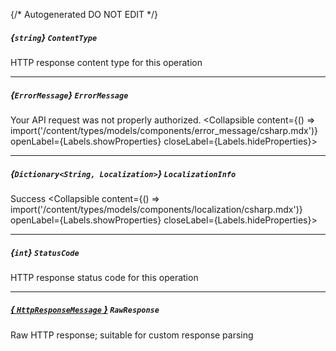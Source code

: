 {/* Autogenerated DO NOT EDIT  */}

##### *{`string`}* `ContentType`
HTTP response content type for this operation

---
##### *{`ErrorMessage`}* `ErrorMessage`
Your API request was not properly authorized.
<Collapsible content={() => import('/content/types/models/components/error_message/csharp.mdx')} openLabel={Labels.showProperties} closeLabel={Labels.hideProperties}>
</Collapsible>

---
##### *{`Dictionary<String, Localization>`}* `LocalizationInfo`
Success
<Collapsible content={() => import('/content/types/models/components/localization/csharp.mdx')} openLabel={Labels.showProperties} closeLabel={Labels.hideProperties}>
</Collapsible>

---
##### *{`int`}* `StatusCode`
HTTP response status code for this operation

---
##### [*{ `HttpResponseMessage` }*](https://learn.microsoft.com/en-us/dotnet/api/system.net.http.httpresponsemessage?view=net-5.0) `RawResponse`
Raw HTTP response; suitable for custom response parsing


